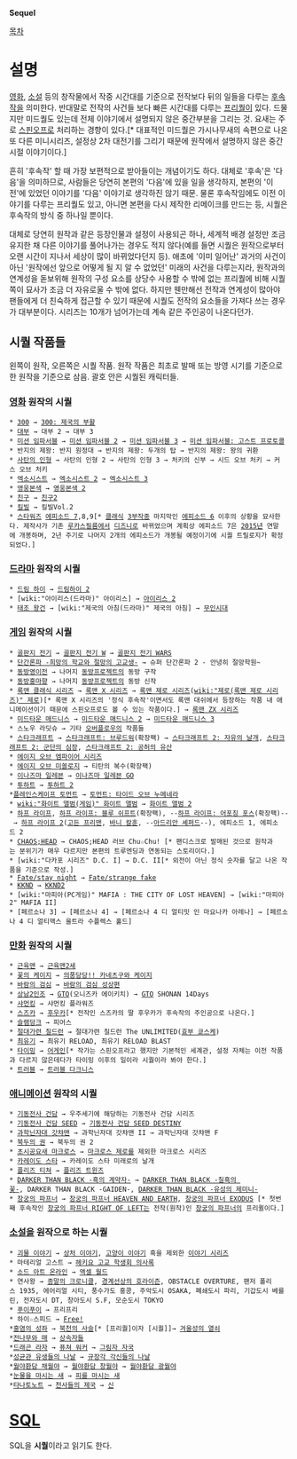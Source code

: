 '''Sequel'''

[[목차]]
= 설명 =
[[영화]], [[소설]] 등의 창작물에서 작중 시간대를 기준으로 전작보다 뒤의 일들을 다루는 [[후속작]]을 의미한다. 반대말로 전작의 사건들 보다 빠른 시간대를 다루는 [[프리퀄]]이 있다. 드물지만 미드퀄도 있는데 전체 이야기에서 설명되지 않은 중간부분을 그리는 것. 요새는 주로 [[스핀오프]]로 처리하는 경향이 있다.[* 대표적인 미드퀄은 가시나무새의 속편으로 나온 또 다른 미니시리즈, 설정상 2차 대전기를 그리기 때문에 원작에서 설명하지 않은 중간 시절 이야기이다.]

흔히 '후속작' 할 때 가장 보편적으로 받아들이는 개념이기도 하다. 대체로 '후속'은 '다음'을 의미하므로, 사람들은 당연히 본편의 '다음'에 있을 일을 생각하지, 본편의 '이전'에 있었던 이야기를 '다음' 이야기로 생각하진 않기 때문. 물론 후속작임에도 이전 이야기를 다루는 프리퀄도 있고, 아니면 본편을 다시 제작한 리메이크를 만드는 등, 시퀄은 후속작의 방식 중 하나일 뿐이다.

대체로 당연히 원작과 같은 등장인물과 설정이 사용되곤 하나, 세계적 배경 설정만 조금 유지한 채 다른 이야기를 풀어나가는 경우도 적지 않다(예를 들면 시퀄은 원작으로부터 오랜 시간이 지나서 세상이 많이 바뀌었다던지 등). 애초에 '이미 일어난' 과거의 사건이 아닌 '원작에선 앞으로 어떻게 될 지 알 수 없었던' 미래의 사건을 다루는지라, 원작과의 연계성을 돋보위해 원작의 구성 요소를 상당수 사용할 수 밖에 없는 프리퀄에 비해 시퀄쪽이 묘사가 조금 더 자유로울 수 밖에 없다. 하지만 웬만해선 전작과 연계성이 많아야 팬들에게 더 친숙하게 접근할 수 있기 때문에 시퀄도 전작의 요소들을 가져다 쓰는 경우가 대부분이다. 시리즈는 10개가 넘어가는데 계속 같은 주인공이 나온다던가.

== 시퀄 작품들 ==
왼쪽이 원작, 오른쪽은 시퀄 작품. 원작 작품은 최초로 발매 또는 방영 시기를 기준으로 한 원작을 기준으로 삼음. 괄호 안은 시퀄된 캐릭터들.

=== [[영화]] 원작의 시퀄 ===
 * [[300(영화)|300]] → [[300 : 제국의 부활|300: 제국의 부활]]
 * [[대부(영화)|대부]] → 대부 2 → 대부 3
 * [[미션 임파서블(영화)|미션 임파서블]] → [[미션 임파서블 2]] → [[미션 임파서블 3]] → [[미션 임파서블: 고스트 프로토콜]]
 * 반지의 제왕: 반지 원정대 → 반지의 제왕: 두개의 탑 → 반지의 제왕: 왕의 귀환
 * [[사탄의 인형]] → 사탄의 인형 2 → 사탄의 인형 3 → 처키의 신부 → 시드 오브 처키 → 커스 오브 처키
 * [[엑소시스트(영화)|엑소시스트]] → [[엑소시스트 2]] → [[엑소시스트 3]]
 * [[영웅본색]] → [[영웅본색 2]]
 * [[친구(영화)|친구]] → [[친구2]]
 * [[킬빌]] → 킬빌Vol.2
 * [[스타워즈]] [[깨어난 포스|에피소드 7]],8,9[* [[클래식]] [[3부작]]중 마지막인 [[제다이의 귀환|에피소드 6]] 이후의 상황을 묘사한다. 제작사가 기존 [[루카스필름]]에서 [[디즈니]]로 바뀌었으며 계획상 에피소드 7은 [[2015년]] 연말에 개봉하며, 2년 주기로 나머지 2개의 에피소드가 개봉될 예정이기에 시퀄 트릴로지가 확정되었다.]
=== [[드라마]] 원작의 시퀄 ===
 * [[드림 하이]] → [[드림하이 2]]
 * [wiki:"아이리스(드라마)" 아이리스] → [[아이리스 2]]
 * [[태조 왕건]] → [wiki:"제국의 아침(드라마)" 제국의 아침] → [[무인시대]]

=== [[게임]] 원작의 시퀄 ===
 * [[골판지 전기]] → [[골판지 전기 W]] → [[골판지 전기 WARS]]
 * [[단간론파 -희망의 학교와 절망의 고교생-]] → 슈퍼 단간론파 2 - 안녕히 절망학원~
 * [[동방영이전]] → 나머지 [[동방프로젝트]]의 동방 구작
 * [[동방홍마향]] → 나머지 [[동방프로젝트]]의 동방 신작
 * [[록맨 클래식 시리즈]] → [[록맨 X 시리즈]] → [[록맨 제로 시리즈]]([[wiki:"제로(록맨 제로 시리즈)" 제로]])[* 록맨 X 시리즈의 '정식 후속작'이면서도 록맨 대쉬에서 등장하는 작품 내 애니메이션이기 때문에 스핀오프로도 볼 수 있는 작품이다.] → [[록맨 ZX 시리즈]]
 * [[미드타운 매드니스]] → [[미드타운 매드니스 2]] → [[미드타운 매드니스 3]]
 * 스노우 라딧슈 → 기타 [[오버플로우]]의 작품들
 * [[스타크래프트]] → [[스타크래프트: 브루드워]](확장팩) → [[스타크래프트 2: 자유의 날개]], [[스타크래프트 2: 군단의 심장]], [[스타크래프트 2: 공허의 유산]]
 * [[에이지 오브 엠파이어 시리즈]]
 * [[에이지 오브 미쏠로지]] → 티탄의 복수(확장팩)
 * [[이나즈마 일레븐]] → [[이나즈마 일레븐 GO]]
 * [[투하트]] → [[투하트 2]]
 *[[플레인스케이프 토먼트]] → [[토먼트: 타이드 오브 누메네라]]
 * [[wiki:"화이트 앨범(게임)" 화이트 앨범]] → [[화이트 앨범 2]]
 * [[하프 라이프]], [[하프 라이프: 블루 쉬프트]](확장팩), --[[하프 라이프: 어포징 포스]](확장팩)-- → [[하프 라이프 2]]([[고든 프리맨]], [[바니 칼훈]], --[[아드리안 셰퍼드]]--), 에피소드 1, 에피소드 2
 * [[CHAOS;HEAD]] → CHAOS;HEAD 러브 Chu☆Chu! [* 팬디스크로 발매된 것으로 원작과는 분위기가 매우 다르지만 본편의 트루엔딩과 연동되는 스토리이다.]
 * [wiki:"다카포 시리즈" D.C. I] → D.C. II[* 외전이 아닌 정식 숫자를 달고 나온 작품을 기준으로 작성.]
 * [[Fate/stay night]] → [[Fate/strange fake]]
 * [[KKND]] → [[KKND2]]
 * [wiki:"마피아(PC게임)" MAFIA : THE CITY OF LOST HEAVEN] → [wiki:"마피아2" MAFIA II]
 * [페르소나 3] → [페르소나 4] → [페르소나 4 디 얼티밋 인 마요나카 아레나] → [페르소나 4 디 얼티맥스 울트라 수플렉스 홀드]

=== [[만화]] 원작의 시퀄 ===
 * [[근육맨]] → [[근육맨2세]]
 * [[꽃의 케이지]] → [[의풍당당!! 카네츠구와 케이지]]
 * [[바람의 검심]] → [[바람의 검심 성상편]]
 * [[상남2인조]] → [[GTO]](오니즈카 에이키치) → [[GTO]] SHONAN 14Days
 * [[샤먼킹]] → 샤먼킹 플라워즈
 * [[스즈카]] → [[후우카]][* 전작인 스즈카의 딸 후우카가 후속작의 주인공으로 나온다.]
 * [[슬램덩크]] → 피어스 
 * [[절대가련 칠드런]] → 절대가련 칠드런 The UNLIMITED([[효부 쿄스케]])
 * [[최유기]] → 최유기 RELOAD, 최유기 RELOAD BLAST
 * [[타이밍]] → [[어게인]][* 작가는 스핀오프라고 했지만 기본적인 세계관, 설정 자체는 이전 작품과 다르지 않은데다가 타이밍 이후의 일이라 시퀄이라 봐야 한다.]
 * [[트러블]] → [[트러블 다크니스]]

=== [[애니메이션]] 원작의 시퀄 ===
 * [[기동전사 건담]] → 우주세기에 해당하는 기동전사 건담 시리즈
 * [[기동전사 건담 SEED]] → [[기동전사 건담 SEED DESTINY]]
 * [[과학닌자대 갓챠맨]] → 과학닌자대 갓챠맨 II → 과학닌자대 갓챠맨 F
 * [[북두의 권]] → 북두의 권 2
 * [[초시공요새 마크로스]] → [[마크로스 제로]]를 제외한 마크로스 시리즈
 * [[카레이도 스타]] → 카레이도 스타 미래로의 날개
 * [[플리즈 티쳐]] → [[플리즈 트윈즈]]
 * [[DARKER THAN BLACK -흑의 계약자-]] → [[DARKER THAN BLACK -칠흑의 꽃-]], DARKER THAN BLACK -GAIDEN-, [[DARKER THAN BLACK -유성의 제미니-]]
 * [[창궁의 파프너]] → [[창궁의 파프너 HEAVEN AND EARTH]], [[창궁의 파프너 EXODUS]] [* 첫번째 후속작인 [[창궁의 파프너 RIGHT OF LEFT]]는 전작(원작)인 [[창궁의 파프너]]의 프리퀼이다.]

=== [[소설]]을 원작으로 하는 시퀄 ===
 * [[괴물 이야기]] → [[상처 이야기]], [[고양이 이야기]] 흑을 제외한 [[이야기 시리즈]]
 * 마테리얼 고스트 → [[헤키요 고교 학생회 의사록]]
 * [[소드 아트 온라인]] → [[액셀 월드]]
 * 연사왕 → [[종말의 크로니클]], [[경계선상의 호라이즌]], OBSTACLE OVERTURE, 팬저 폴리스 1935, 에어리얼 시티, 풍수가도 홍콩, 주악도시 OSAKA, 폐쇄도시 파리, 기갑도시 베를린, 전자도시 DT, 창아도시 S.F, 모순도시 TOKYO
 * [[푸이푸이]] → 프리프리
 * 하이☆스피드 → [[Free!]]
 *[[홍염의 성좌]] → [[북천의 사슬]][* [프리퀄]이자 [시퀄]]→ [[겨울성의 열쇠]]
 *[[전나무와 매]] → [[상속자들]]
 *[[드래곤 라자]] → [[퓨쳐 워커]] → [[그림자 자국]]
 *[[성균관 유생들의 나날]] → [[규장각 각신들의 나날]]
 *[[월야환담 채월야]] → [[월야환담 창월야]] → [[월야환담 광월야]]
 *[[눈물을 마시는 새]] → [[피를 마시는 새]]
 *[[타나토노트]] → [[천사들의 제국]] → [[신]]
= [[SQL]] =
SQL을 '''시퀄'''이라고 읽기도 한다.
